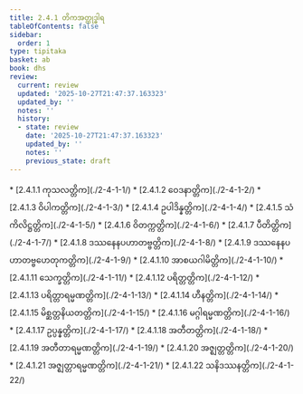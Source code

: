 ```yaml
---
title: 2.4.1 တိကအတ္ထုဒ္ဓါရ
tableOfContents: false
sidebar:
  order: 1
type: tipitaka
basket: ab
book: dhs
review:
  current: review
  updated: '2025-10-27T21:47:37.163323'
  updated_by: ''
  notes: ''
  history:
  - state: review
    date: '2025-10-27T21:47:37.163323'
    updated_by: ''
    notes: ''
    previous_state: draft
---
```



<ReviewStatus review={frontmatter.review} showDetails={true} />

<HypothesisAnnotation frontmatter={frontmatter} />

<DynamicBreadcrumb />



<TableOfContents book="dhs" section="2.4.1">
* [2.4.1.1 ကုသလတ္တိက](./2-4-1-1/)
* [2.4.1.2 ဝေဒနာတ္တိက](./2-4-1-2/)
* [2.4.1.3 ဝိပါကတ္တိက](./2-4-1-3/)
* [2.4.1.4 ဥပါဒိန္နတ္တိက](./2-4-1-4/)
* [2.4.1.5 သံကိလိဋ္ဌတ္တိက](./2-4-1-5/)
* [2.4.1.6 ဝိတက္ကတ္တိက](./2-4-1-6/)
* [2.4.1.7 ပီတိတ္တိက](./2-4-1-7/)
* [2.4.1.8 ဒဿနေနပဟာတဗ္ဗတ္တိက](./2-4-1-8/)
* [2.4.1.9 ဒဿနေနပဟာတဗ္ဗဟေတုကတ္တိက](./2-4-1-9/)
* [2.4.1.10 အာစယဂါမိတ္တိက](./2-4-1-10/)
* [2.4.1.11 သေက္ခတ္တိက](./2-4-1-11/)
* [2.4.1.12 ပရိတ္တတ္တိက](./2-4-1-12/)
* [2.4.1.13 ပရိတ္တာရမ္မဏတ္တိက](./2-4-1-13/)
* [2.4.1.14 ဟီနတ္တိက](./2-4-1-14/)
* [2.4.1.15 မိစ္ဆတ္တနိယတတ္တိက](./2-4-1-15/)
* [2.4.1.16 မဂ္ဂါရမ္မဏတ္တိက](./2-4-1-16/)
* [2.4.1.17 ဥပ္ပန္နတ္တိက](./2-4-1-17/)
* [2.4.1.18 အတီတတ္တိက](./2-4-1-18/)
* [2.4.1.19 အတီတာရမ္မဏတ္တိက](./2-4-1-19/)
* [2.4.1.20 အဇ္ဈတ္တတ္တိက](./2-4-1-20/)
* [2.4.1.21 အဇ္ဈတ္တာရမ္မဏတ္တိက](./2-4-1-21/)
* [2.4.1.22 သနိဒဿနတ္တိက](./2-4-1-22/)
</TableOfContents>